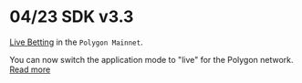 # 04/23 SDK v3.3

[Live Betting](/hub/apps/guides/advanced/live/overview) in the `Polygon Mainnet`.

You can now switch the application mode to "live" for the Polygon network. [Read more](/hub/apps/sdk/providers/live)

